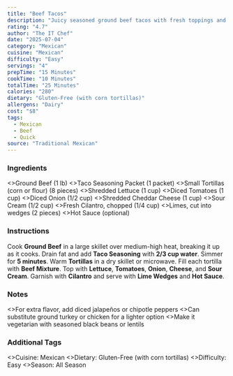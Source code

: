 ```yaml
---
title: "Beef Tacos"
description: "Juicy seasoned ground beef tacos with fresh toppings and warm tortillas."
rating: "4.7"
author: "The IT Chef"
date: "2025-07-04"
category: "Mexican"
cuisine: "Mexican"
difficulty: "Easy"
servings: "4"
prepTime: "15 Minutes"
cookTime: "10 Minutes"
totalTime: "25 Minutes"
calories: "280"
dietary: "Gluten-Free (with corn tortillas)"
allergens: "Dairy"
cost: "$8"
tags:
  - Mexican
  - Beef
  - Quick
source: "Traditional Mexican"
---
```

### Ingredients

<RecipeIngredients>
  <>Ground Beef (1 lb)</>
  <>Taco Seasoning Packet (1 packet)</>
  <>Small Tortillas (corn or flour) (8 pieces)</>
  <>Shredded Lettuce (1 cup)</>
  <>Diced Tomatoes (1 cup)</>
  <>Diced Onion (1/2 cup)</>
  <>Shredded Cheddar Cheese (1 cup)</>
  <>Sour Cream (1/2 cup)</>
  <>Fresh Cilantro, chopped (1/4 cup)</>
  <>Limes, cut into wedges (2 pieces)</>
  <>Hot Sauce (optional)</>
</RecipeIngredients>

### Instructions

<RecipeInstructions>
  <RecipeInstructionsSection title="Prepare Beef">
    <RecipeInstructionsStep>
      Cook <strong>Ground Beef</strong> in a large skillet over medium-high heat, breaking it up as it cooks.
    </RecipeInstructionsStep>
    <RecipeInstructionsStep>
      Drain fat and add <strong>Taco Seasoning</strong> with <strong>2/3 cup water</strong>. Simmer for <strong>5 minutes</strong>.
    </RecipeInstructionsStep>
  </RecipeInstructionsSection>
  <RecipeInstructionsSection title="Assemble Tacos">
    <RecipeInstructionsStep>
      Warm <strong>Tortillas</strong> in a dry skillet or microwave.
    </RecipeInstructionsStep>
    <RecipeInstructionsStep>
      Fill each tortilla with <strong>Beef Mixture</strong>.
    </RecipeInstructionsStep>
    <RecipeInstructionsStep>
      Top with <strong>Lettuce</strong>, <strong>Tomatoes</strong>, <strong>Onion</strong>, <strong>Cheese</strong>, and <strong>Sour Cream</strong>.
    </RecipeInstructionsStep>
    <RecipeInstructionsStep>
      Garnish with <strong>Cilantro</strong> and serve with <strong>Lime Wedges</strong> and <strong>Hot Sauce</strong>.
    </RecipeInstructionsStep>
  </RecipeInstructionsSection>
</RecipeInstructions>

### Notes

<RecipeNotes>
  <>For extra flavor, add diced jalapeños or chipotle peppers</>
  <>Can substitute ground turkey or chicken for a lighter option</>
  <>Make it vegetarian with seasoned black beans or lentils</>
</RecipeNotes>

### Additional Tags

<RecipeTags>
  <>Cuisine: Mexican</>
  <>Dietary: Gluten-Free (with corn tortillas)</>
  <>Difficulty: Easy</>
  <>Season: All Season</>
</RecipeTags>
